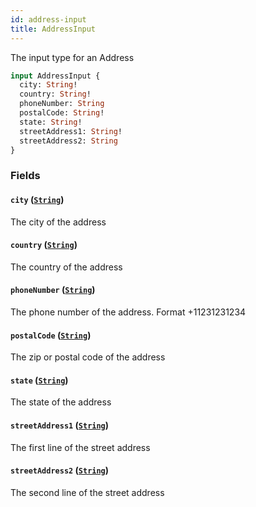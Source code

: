```yaml
---
id: address-input
title: AddressInput
---
```



The input type for an Address


```graphql
input AddressInput {
  city: String!
  country: String!
  phoneNumber: String
  postalCode: String!
  state: String!
  streetAddress1: String!
  streetAddress2: String
}
```


### Fields

#### `city` ([`String`](/developers/supplier-apis/supply-api/graphql/reference/scalars/string))

The city of the address


#### `country` ([`String`](/developers/supplier-apis/supply-api/graphql/reference/scalars/string))

The country of the address


#### `phoneNumber` ([`String`](/developers/supplier-apis/supply-api/graphql/reference/scalars/string))

The phone number of the address. Format +11231231234


#### `postalCode` ([`String`](/developers/supplier-apis/supply-api/graphql/reference/scalars/string))

The zip or postal code of the address


#### `state` ([`String`](/developers/supplier-apis/supply-api/graphql/reference/scalars/string))

The state of the address


#### `streetAddress1` ([`String`](/developers/supplier-apis/supply-api/graphql/reference/scalars/string))

The first line of the street address


#### `streetAddress2` ([`String`](/developers/supplier-apis/supply-api/graphql/reference/scalars/string))

The second line of the street address




